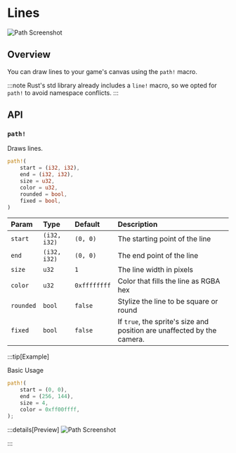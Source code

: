 # Lines

![Path Screenshot](/path_screenshot.png)

## Overview

You can draw lines to your game's canvas using the `path!` macro.

:::note
Rust's std library already includes a `line!` macro, so we opted for `path!` to avoid namespace conflicts.
:::

## API

### `path!`

Draws lines.

```rs
path!(
    start = (i32, i32),
    end = (i32, i32),
    size = u32,
    color = u32,
    rounded = bool,
    fixed = bool,
)
```

| Param     | Type         | Default      | Description                                                             |
| :-------- | :----------- | :----------- | :---------------------------------------------------------------------- |
| `start`   | `(i32, i32)` | `(0, 0)`     | The starting point of the line                                          |
| `end`     | `(i32, i32)` | `(0, 0)`     | The end point of the line                                               |
| `size`    | `u32`        | `1`          | The line width in pixels                                                |
| `color`   | `u32`        | `0xffffffff` | Color that fills the line as RGBA hex                                   |
| `rounded` | `bool`       | `false`      | Stylize the line to be square or round                                  |
| `fixed`   | `bool`       | `false`      | If `true`, the sprite's size and position are unaffected by the camera. |

:::tip[Example]

Basic Usage

```rs
path!(
    start = (0, 0),
    end = (256, 144),
    size = 4,
    color = 0xff00ffff,
);
```

:::details[Preview]
![Path Screenshot](/path_screenshot.png)

:::
